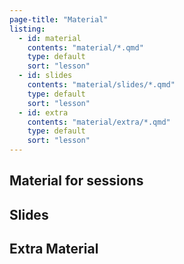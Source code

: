 ```yaml
---
page-title: "Material"
listing:
  - id: material
    contents: "material/*.qmd"
    type: default
    sort: "lesson"
  - id: slides
    contents: "material/slides/*.qmd"
    type: default
    sort: "lesson"
  - id: extra
    contents: "material/extra/*.qmd"
    type: default
    sort: "lesson"
---
```


## Material for sessions

:::{#material}
:::

## Slides

:::{#slides}
:::

## Extra Material

:::{#extra}
:::
